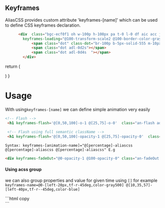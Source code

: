 ## Keyframes 
AliasCSS provides custom attribute  'keyframes-[name]' which can be used to define CSS keyframes declaration.

```html copy
      <div  class="bgc-ecf0f1 oh w-100p h-100px pa t-0 l-0 df aic acc jcc" 
        keyframes-loading="@100-transform-scale2 @100-border-color-gray600">
            <span class="dot" class-dot="br-100p b-5px-solid-555 m-10px an-loading adu-0d6s atf-eio ada aici "></span>
            <span class="dot adl-0d2s"></span>
            <span class="dot adl-0d4s  "></span>
        </div>
```
 
 
  return (
    <div className="mt32px df p32px pr">
        <div  class="bgc-ecf0f1 oh w100p h100p pa t0 l0 df aic acc jcc " 
        keyframes-loading="@100-tf-s2 @100-bc-gray600">
            <span class="dot" class-dot="br100p b5px-solid-555 m10px an-loading adu0d6s atf-eio ada aici "></span>
            <span class="dot adl0d2s"></span>
            <span class="dot adl0d4s  "></span>
        </div>
    </div>
  )
}

<Animation></Animation>

# Usage

With using`keyframes-[name]`  we can define simple animation very easily
```html copy
<!-- Flash -->
 <h1 keyframes-flash='@[0,50,100]-o-1 @[25,75]-o-0'  class="an-flash adu2s">Flash!</h1>

 <!-- Flash using full semantic className -->
 <h1 keyframes-flash='@[0,50,100]-opacity-1 @[25,75]-opacity-0'  class="animation-name-flash animation-duration-2s">Flash!</h1>

```
``
Syntax: keyframes-[animation-name]="@[percentage]-aliascss @[percentage]-aliascss @[percentage]-aliascss"
E.g
``

```html
<div keyframes-fadeOut="@0-opacity-1 @100-opacity-0" class="an-fadeOut adu-1s">Fade Out</div>
```

#### Using acss group
we can also group properties and value for given time using `[]` for example `keyframes-name=@0-[left-20px,tf-r-45deg,color-gray500] @[10,35,57]-[left-40px,tf-r--45deg,color-blue]`
<div className='df aic jcc p-64px-32px'>
<div class="bg-rg-gray300-gray600 aici w-64px h-64px br-50p  an-pop-up adu-1d5s ada atf--timing-func afmbo " 
   keyframes-pop-up="@0-[tf-ty-0,tfo-50p-50p,bxs--shadow-down] @100-[tf-ty--50px,tfo-50p-50p,bxs--shadow-up]"
   style={{
    "--shadow-up": "0 50px 3px -20px rgba(0,0,0,0.3)",
    "--shadow-down": "0 50px 3px -5px rgba(0,0,0,0.3)",
   "--timing-func":"cubic-bezier(0.250, 0.460, 0.450, 0.940)"
   }}
   >
   </div>
</div>
```html copy
<div class=" bg-rg-gray300-gray600   w-64px h-64px br-50p an-pop-up adu-1d5s ada atf--timing-func aici afmbo " 
   keyframes-pop-up="@0-[tf-ty-0,tfo-50p-50p,bxs--shadow-down] @100-[tf-ty--50px,tfo-50p-50p,bxs--shadow-up]"
   style="--shadow-up: 0 50px 3px -20px rgba(0,0,0,0.3);--shadow-down: 0 50px 3px -5px rgba(0,0,0,0.3);
   --timing-func:cubic-bezier(0.250, 0.460, 0.450, 0.940)"
   ></div>
```